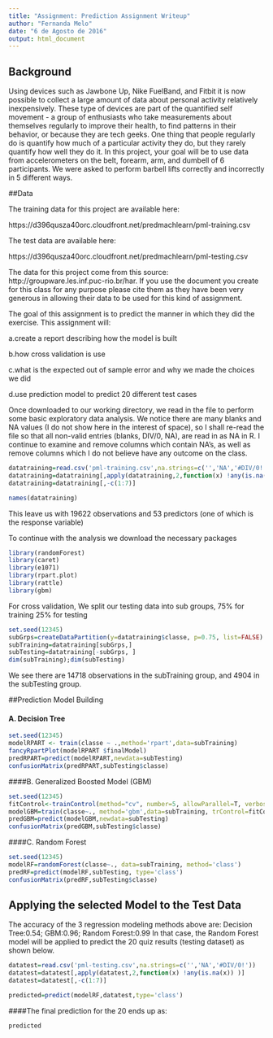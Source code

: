```yaml
---
title: "Assignment: Prediction Assignment Writeup"
author: "Fernanda Melo"
date: "6 de Agosto de 2016"
output: html_document
---
```



## Background

Using devices such as Jawbone Up, Nike FuelBand, and Fitbit it is now possible to collect a large amount of data about personal activity relatively inexpensively. These type of devices are part of the quantified self movement - a group of enthusiasts who take measurements about themselves regularly to improve their health, to find patterns in their behavior, or because they are tech geeks. One thing that people regularly do is quantify how much of a particular activity they do, but they rarely quantify how well they do it. In this project, your goal will be to use data from accelerometers on the belt, forearm, arm, and dumbell of 6 participants. We were asked to perform barbell lifts correctly and incorrectly in 5 different ways.

##Data 

The training data for this project are available here: 

https://d396qusza40orc.cloudfront.net/predmachlearn/pml-training.csv

The test data are available here:

https://d396qusza40orc.cloudfront.net/predmachlearn/pml-testing.csv

The data for this project come from this source: http://groupware.les.inf.puc-rio.br/har. If you use the document you create for this class for any purpose please cite them as they have been very generous in allowing their data to be used for this kind of assignment. 



The goal of this assignment is to predict the manner in which they did the exercise. This assignment will:

a.create a report describing how the model is built

b.how cross validation is use

c.what is the expected out of sample error and why we made the choices we did

d.use prediction model to predict 20 different test cases



Once downloaded to our working directory, we read in the file to perform some basic exploratory data analysis. We notice there are many blanks and NA values (I do not show here in the interest of space), so I shall re-read the file so that all non-valid entries (blanks, DIV/0, NA), are read in as NA in R. I continue to examine and remove columns which contain NA's, as well as remove columns which I do not believe have any outcome on the class.



```r
datatraining=read.csv('pml-training.csv',na.strings=c('','NA','#DIV/0!'))
datatraining=datatraining[,apply(datatraining,2,function(x) !any(is.na(x)) )]
datatraining=datatraining[,-c(1:7)]

names(datatraining)
```

This leave us with 19622 observations and 53 predictors (one of which is the response variable)

To continue with the analysis we download the necessary packages

```r
library(randomForest)
library(caret)
library(e1071)
library(rpart.plot)
library(rattle)
library(gbm)
```

For cross validation, We split our testing data into sub groups, 75% for training 25% for testing

```r
set.seed(12345)
subGrps=createDataPartition(y=datatraining$classe, p=0.75, list=FALSE)
subTraining=datatraining[subGrps,]
subTesting=datatraining[-subGrps, ]
dim(subTraining);dim(subTesting)
```

We see there are 14718 observations in the subTraining group, and 4904 in the subTesting group.

##Prediction Model Building

#### A. Decision Tree

```r
set.seed(12345)
modelRPART <- train(classe ~ .,method='rpart',data=subTraining)
fancyRpartPlot(modelRPART $finalModel) 
predRPART=predict(modelRPART,newdata=subTesting)
confusionMatrix(predRPART,subTesting$classe)
```

####B. Generalized Boosted Model (GBM)

```r
set.seed(12345)
fitControl<-trainControl(method="cv", number=5, allowParallel=T, verbose=T)
modelGBM=train(classe~., method='gbm',data=subTraining, trControl=fitControl,verbose=FALSE)
predGBM=predict(modelGBM,newdata=subTesting)
confusionMatrix(predGBM,subTesting$classe)
```

####C. Random Forest

```r
set.seed(12345)
modelRF=randomForest(classe~., data=subTraining, method='class')
predRF=predict(modelRF,subTesting, type='class')
confusionMatrix(predRF,subTesting$classe)
```


## Applying the selected Model to the Test Data

The accuracy of the 3 regression modeling methods above are:
Decision Tree:0.54; GBM:0.96; Random Forest:0.99
In that case, the Random Forest model will be applied to predict the 20 quiz results (testing dataset) as shown below.


```r
datatest=read.csv('pml-testing.csv',na.strings=c('','NA','#DIV/0!'))
datatest=datatest[,apply(datatest,2,function(x) !any(is.na(x)) )]
datatest=datatest[,-c(1:7)]

predicted=predict(modelRF,datatest,type='class')
```

####The final prediction for the 20 ends up as:


```r
predicted
```

